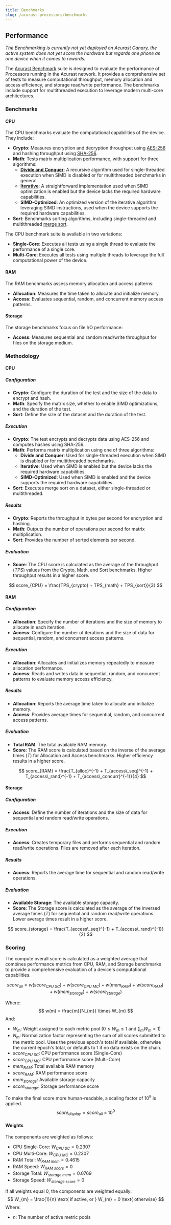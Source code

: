 ```yaml
---
title: Benchmarks
slug: /acurast-processors/benchmarks
---
```



## Performance

_The Benchmarking is currently not yet deployed on Acurast Canary, the active system does not yet score the hardware but regards one phone as one device when it comes to rewards._

The [Acurast Benchmark](https://github.com/Acurast/acurast-benchmark) suite is designed to evaluate the performance of Processors running in the Acurast network. It provides a comprehensive set of tests to measure computational throughput, memory allocation and access efficiency, and storage read/write performance. The benchmarks include support for multithreaded execution to leverage modern multi-core architectures.

### Benchmarks

#### CPU

The CPU benchmarks evaluate the computational capabilities of the device. They include:

- **Crypto**: Measures encryption and decryption throughput using [AES-256](https://en.wikipedia.org/wiki/Advanced_Encryption_Standard) and hashing throughput using [SHA-256](https://en.wikipedia.org/wiki/Secure_Hash_Algorithms).
- **Math**: Tests matrix multiplication performance, with support for three algorithms:
  - [**Divide and Conquer**](https://en.wikipedia.org/wiki/Matrix_multiplication_algorithm#Divide-and-conquer_algorithm): A recursive algorithm used for single-threaded execution when SIMD is disabled or for multithreaded benchmarks in general.
  - [**Iterative**](https://en.wikipedia.org/wiki/Matrix_multiplication_algorithm#Iterative_algorithm): A straightforward implementation used when SIMD optimization is enabled but the device lacks the required hardware capabilities.
  - **SIMD-Optimized**: An optimized version of the iterative algorithm leveraging SIMD instructions, used when the device supports the required hardware capabilities.
- **Sort**: Benchmarks sorting algorithms, including single-threaded and multithreaded [merge sort](https://en.wikipedia.org/wiki/Merge_sort).

The CPU benchmark suite is available in two variations:

- **Single-Core**: Executes all tests using a single thread to evaluate the performance of a single core.
- **Multi-Core**: Executes all tests using multiple threads to leverage the full computational power of the device.

#### RAM

The RAM benchmarks assess memory allocation and access patterns:

- **Allocation**: Measures the time taken to allocate and initialize memory.
- **Access**: Evaluates sequential, random, and concurrent memory access patterns.

#### Storage

The storage benchmarks focus on file I/O performance:

- **Access**: Measures sequential and random read/write throughput for files on the storage medium.

### Methodology

#### CPU

##### Configuration

- **Crypto**: Configure the duration of the test and the size of the data to encrypt and hash.
- **Math**: Specify the matrix size, whether to enable SIMD optimizations, and the duration of the test.
- **Sort**: Define the size of the dataset and the duration of the test.

##### Execution

- **Crypto**: The test encrypts and decrypts data using AES-256 and computes hashes using SHA-256.
- **Math**: Performs matrix multiplication using one of three algorithms:
  - **Divide and Conquer**: Used for single-threaded execution when SIMD is disabled or for multithreaded benchmarks.
  - **Iterative**: Used when SIMD is enabled but the device lacks the required hardware capabilities.
  - **SIMD-Optimized**: Used when SIMD is enabled and the device supports the required hardware capabilities.
- **Sort**: Executes merge sort on a dataset, either single-threaded or multithreaded.

##### Results

- **Crypto**: Reports the throughput in bytes per second for encryption and hashing.
- **Math**: Outputs the number of operations per second for matrix multiplication.
- **Sort**: Provides the number of sorted elements per second.

##### Evaluation

- **Score**: The CPU score is calculated as the average of the throughput ($TPS$) values from the Crypto, Math, and Sort benchmarks. Higher throughput results in a higher score.

$$
score_{CPU} = \frac{TPS_{crypto} + TPS_{math} + TPS_{sort}}{3}
$$

#### RAM

##### Configuration

- **Allocation**: Specify the number of iterations and the size of memory to allocate in each iteration.
- **Access**: Configure the number of iterations and the size of data for sequential, random, and concurrent access patterns.

##### Execution

- **Allocation**: Allocates and initializes memory repeatedly to measure allocation performance.
- **Access**: Reads and writes data in sequential, random, and concurrent patterns to evaluate memory access efficiency.

##### Results

- **Allocation**: Reports the average time taken to allocate and initialize memory.
- **Access**: Provides average times for sequential, random, and concurrent access patterns.

##### Evaluation

- **Total RAM**: The total available RAM memory.
- **Score**: The RAM score is calculated based on the inverse of the average times ($T$) for Allocation and Access benchmarks. Higher efficiency results in a higher score.

$$
score_{RAM} = \frac{T_{alloc}^{-1} + T_{access\_seq}^{-1} + T_{access\_rand}^{-1} + T_{access\_concurr}^{-1}}{4}
$$

#### Storage

##### Configuration

- **Access**: Define the number of iterations and the size of data for sequential and random read/write operations.

##### Execution

- **Access**: Creates temporary files and performs sequential and random read/write operations. Files are removed after each iteration.

##### Results

- **Access**: Reports the average time for sequential and random read/write operations.

##### Evaluation

- **Available Storage**: The available storage capacity.
- **Score**: The Storage score is calculated as the average of the inversed average times ($T$) for sequential and random read/write operations. Lower average times result in a higher score.

$$
score_{storage} = \frac{T_{access\_seq}^{-1} + T_{access\_rand}^{-1}}{2}
$$

### Scoring

The compute overall score is calculated as a weighted average that combines performance metrics from CPU, RAM, and Storage benchmarks to provide a comprehensive evaluation of a device's computational capabilities.

$$
score_{all} = w(score_{CPU\ SC}) + w(score_{CPU\ MC}) + w(mem_{RAM}) + w(score_{RAM}) + w(mem_{storage}) + w(score_{storage})
$$

Where:
$$
w(m) = \frac{m}{N_{m}} \times W_{m}
$$
And:
- $W_{m}$: Weight assigned to each metric pool ($0 \leqslant W_{m} \leqslant 1$ and $\sum_{m} W_{m} = 1$)
- $N_{m}$: Normalization factor representing the sum of all scores submitted to the metric pool. Uses the previous epoch's total if available, otherwise the current epoch's total, or defaults to $1$ if no data exists on the chain.
- $score_{CPU\ SC}$: CPU performance score (Single-Core)
- $score_{CPU\ MC}$: CPU performance score (Multi-Core)
- $mem_{RAM}$: Total available RAM memory
- $score_{RAM}$: RAM performance score
- $mem_{storage}$: Available storage capacity
- $score_{storage}$: Storage performance score

To make the final score more human-readable, a scaling factor of $10^9$ is applied.
$$
score_{display} = score_{all} \times 10^9
$$

#### Weights

The components are weighted as follows:
- CPU Single-Core: $W_{CPU\ SC} = 0.2307$
- CPU Multi-Core: $W_{CPU\ MC} = 0.2307$
- RAM Total: $W_{RAM\ mem} = 0.4615$
- RAM Speed: $W_{RAM\ score} = 0$
- Storage Total: $W_{storage\ mem} = 0.0769$
- Storage Speed: $W_{storage\ score} = 0$

If all weights equal $0$, the components are weighted equally:
$$
W_{m} = \frac{1}{n} \text{ if active, or } W_{m} = 0 \text{ otherwise}
$$
Where:
- $n$: The number of active metric pools
